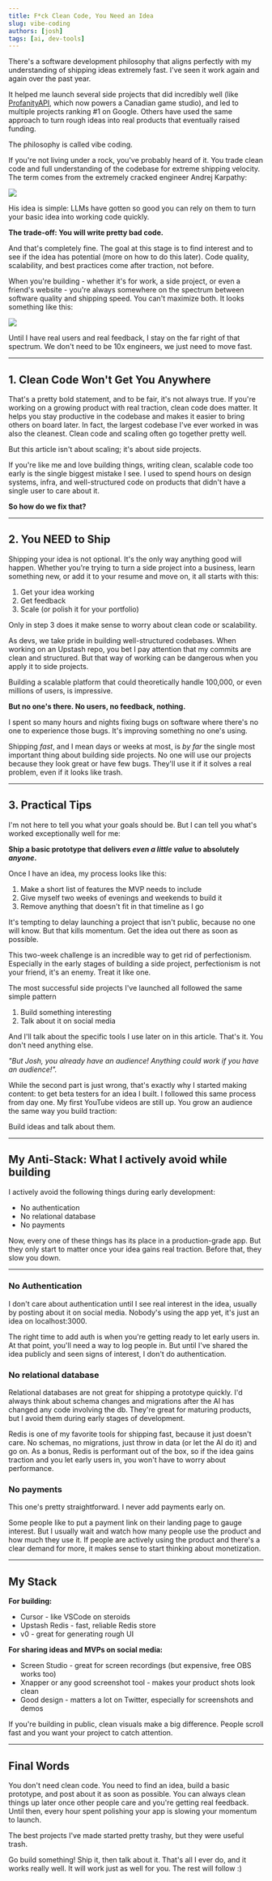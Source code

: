 ```yaml
---
title: F*ck Clean Code, You Need an Idea
slug: vibe-coding
authors: [josh]
tags: [ai, dev-tools]
---
```


There's a software development philosophy that aligns perfectly with my understanding of shipping ideas extremely fast. I've seen it work again and again over the past year. 

It helped me launch several side projects that did incredibly well (like [ProfanityAPI](https://www.profanity.dev/), which now powers a Canadian game studio), and led to multiple projects ranking #1 on Google. Others have used the same approach to turn rough ideas into real products that eventually raised funding.

The philosophy is called vibe coding.

If you're not living under a rock, you've probably heard of it. You trade clean code and full understanding of the codebase for extreme shipping velocity. The term comes from the extremely cracked engineer Andrej Karpathy:

<Frame>
  <img src="/blog/vibe-coding/karpathy-vibe-coding.png" />
</Frame>

His idea is simple: LLMs have gotten so good you can rely on them to turn your basic idea into working code quickly.

**The trade-off: You will write pretty bad code.**

And that's completely fine. The goal at this stage is to find interest and to see if the idea has potential (more on how to do this later). Code quality, scalability, and best practices come after traction, not before.

When you're building - whether it's for work, a side project, or even a friend's website - you're always somewhere on the spectrum between software quality and shipping speed. You can't maximize both. It looks something like this:

<Frame>
  <img src="/blog/vibe-coding/quality-vs-speed.png" />
</Frame>

Until I have real users and real feedback, I stay on the far right of that spectrum. We don't need to be 10x engineers, we just need to move fast.

---

## 1. Clean Code Won't Get You Anywhere

That's a pretty bold statement, and to be fair, it's not always true. If you're working on a growing product with real traction, clean code does matter. It helps you stay productive in the codebase and makes it easier to bring others on board later. In fact, the largest codebase I've ever worked in was also the cleanest. Clean code and scaling often go together pretty well.

But this article isn't about scaling; it's about side projects.

If you're like me and love building things, writing clean, scalable code too early is the single biggest mistake I see. I used to spend hours on design systems, infra, and well-structured code on products that didn't have a single user to care about it.

**So how do we fix that?**

---

## 2. You NEED to Ship

Shipping your idea is not optional. It's the only way anything good will happen. Whether you're trying to turn a side project into a business, learn something new, or add it to your resume and move on, it all starts with this:

1. Get your idea working
2. Get feedback
3. Scale (or polish it for your portfolio)

Only in step 3 does it make sense to worry about clean code or scalability.

As devs, we take pride in building well-structured codebases. When working on an Upstash repo, you bet I pay attention that my commits are clean and structured. But that way of working can be dangerous when you apply it to side projects.

Building a scalable platform that could theoretically handle 100,000, or even millions of users, is impressive.

**But no one's there. No users, no feedback, nothing.**

I spent so many hours and nights fixing bugs on software where there's no one to experience those bugs. It's improving something no one's using.

Shipping _fast_, and I mean days or weeks at most, is _by far_ the single most important thing about building side projects. No one will use our projects because they look great or have few bugs. They'll use it if it solves a real problem, even if it looks like trash.

---

## 3. Practical Tips

I'm not here to tell you what your goals should be. But I can tell you what's worked exceptionally well for me:

**Ship a basic prototype that delivers _even a little value_ to absolutely _anyone_.**

Once I have an idea, my process looks like this:

1. Make a short list of features the MVP needs to include
2. Give myself two weeks of evenings and weekends to build it
3. Remove anything that doesn't fit in that timeline as I go

It's tempting to delay launching a project that isn't public, because no one will know. But that kills momentum. Get the idea out there as soon as possible.

This two-week challenge is an incredible way to get rid of perfectionism. Especially in the early stages of building a side project, perfectionism is not your friend, it's an enemy. Treat it like one.

The most successful side projects I've launched all followed the same simple pattern

1. Build something interesting
2. Talk about it on social media

And I'll talk about the specific tools I use later on in this article. That's it. You don't need anything else.

_"But Josh, you already have an audience! Anything could work if you have an audience!"._

While the second part is just wrong, that's exactly why I started making content: to get beta testers for an idea I built. I followed this same process from day one. My first YouTube videos are still up. You grow an audience the same way you build traction:

Build ideas and talk about them.

---

## My Anti-Stack: What I actively avoid while building

I actively avoid the following things during early development:

- No authentication
- No relational database
- No payments

Now, every one of these things has its place in a production-grade app. But they only start to matter once your idea gains real traction. Before that, they slow you down.

---

### No Authentication

I don't care about authentication until I see real interest in the idea, usually by posting about it on social media. Nobody's using the app yet, it's just an idea on localhost:3000.

The right time to add auth is when you're getting ready to let early users in. At that point, you'll need a way to log people in. But until I've shared the idea publicly and seen signs of interest, I don't do authentication.

### No relational database

Relational databases are not great for shipping a prototype quickly. I'd always think about schema changes and migrations after the AI has changed any code involving the db. They're great for maturing products, but I avoid them during early stages of development.

Redis is one of my favorite tools for shipping fast, because it just doesn't care. No schemas, no migrations, just throw in data (or let the AI do it) and go on. As a bonus, Redis is performant out of the box, so if the idea gains traction and you let early users in, you won't have to worry about performance.

### No payments

This one's pretty straightforward. I never add payments early on.

Some people like to put a payment link on their landing page to gauge interest. But I usually wait and watch how many people use the product and how much they use it. If people are actively using the product and there's a clear demand for more, it makes sense to start thinking about monetization.

---

## My Stack

**For building:**

- Cursor - like VSCode on steroids
- Upstash Redis - fast, reliable Redis store
- v0 - great for generating rough UI

**For sharing ideas and MVPs on social media:**

- Screen Studio - great for screen recordings (but expensive, free OBS works too)
- Xnapper or any good screenshot tool - makes your product shots look clean
- Good design - matters a lot on Twitter, especially for screenshots and demos

If you're building in public, clean visuals make a big difference. People scroll fast and you want your project to catch attention.

---

## Final Words

You don't need clean code. You need to find an idea, build a basic prototype, and post about it as soon as possible. You can always clean things up later once other people care and you're getting real feedback. Until then, every hour spent polishing your app is slowing your momentum to launch.

The best projects I've made started pretty trashy, but they were useful trash. 

Go build something! Ship it, then talk about it. That's all I ever do, and it works really well. It will work just as well for you. The rest will follow :)
